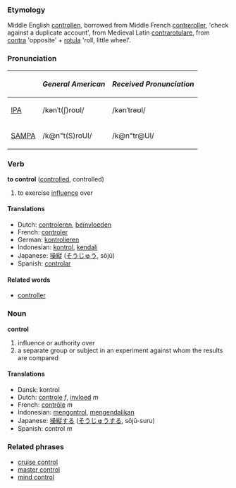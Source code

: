 ===Etymology===
Middle English [[controllen]], borrowed from Middle French [[contreroller]], 'check against a duplicate account', from Medieval Latin [[contrarotulare]], from [[contra]] 'opposite' + [[rotula]] 'roll, little wheel'.

===Pronunciation===
{| border=1 cellpadding=5
! !! ''General American'' !! ''Received Pronunciation''
|-
| [[w:IPA|IPA]] || /kənˈt(ʃ)roʊl/ || /kənˈtrəʊl/
|-
| [[w:SAMPA|SAMPA]] || /k@n"t(S)roUl/ || /k@n"tr@Ul/
|}

=== Verb ===
'''to control''' ([[controlled]], controlled)

# to exercise [[influence]] over

==== Translations ====
*Dutch: [[controleren]], [[beïnvloeden]]
*French: [[controler]]
*German: [[kontrolieren]]
*Indonesian: [[kontrol]], [[kendali]]
*Japanese: [[操縦]] ([[そうじゅう]], sōjū)
*Spanish: [[controlar]]

====Related words====
*[[controller]]

=== Noun ===
'''control'''
# influence or authority over
# a separate group or subject in an experiment against whom the results are compared

==== Translations ====
*Dansk: kontrol
*Dutch: [[controle]] ''f'', [[invloed]] ''m''
*French: [[contrôle]] ''m''
*Indonesian: [[kontrol|mengontrol]], [[kendali|mengendalikan]]
*Japanese: [[操縦]]する ([[そうじゅう]]する, sōjū-suru)
*Spanish: control ''m''

===Related phrases===
*[[cruise control]]
*[[master control]]
*[[mind control]]